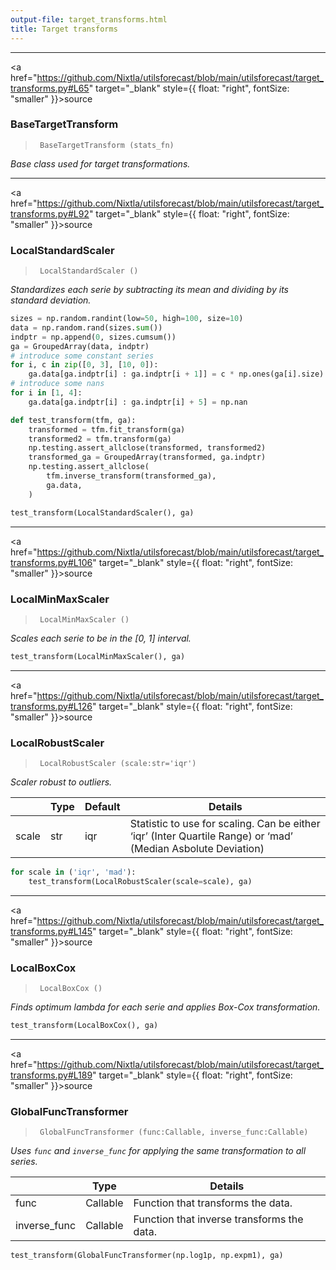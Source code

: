 ```yaml
---
output-file: target_transforms.html
title: Target transforms
---
```



------------------------------------------------------------------------

<a
href="https://github.com/Nixtla/utilsforecast/blob/main/utilsforecast/target_transforms.py#L65"
target="_blank" style={{ float: "right", fontSize: "smaller" }}>source</a>

### BaseTargetTransform

> ``` text
>  BaseTargetTransform (stats_fn)
> ```

*Base class used for target transformations.*

------------------------------------------------------------------------

<a
href="https://github.com/Nixtla/utilsforecast/blob/main/utilsforecast/target_transforms.py#L92"
target="_blank" style={{ float: "right", fontSize: "smaller" }}>source</a>

### LocalStandardScaler

> ``` text
>  LocalStandardScaler ()
> ```

*Standardizes each serie by subtracting its mean and dividing by its
standard deviation.*

```python
sizes = np.random.randint(low=50, high=100, size=10)
data = np.random.rand(sizes.sum())
indptr = np.append(0, sizes.cumsum())
ga = GroupedArray(data, indptr)
# introduce some constant series
for i, c in zip([0, 3], [10, 0]):
    ga.data[ga.indptr[i] : ga.indptr[i + 1]] = c * np.ones(ga[i].size)
# introduce some nans
for i in [1, 4]:
    ga.data[ga.indptr[i] : ga.indptr[i] + 5] = np.nan
```


```python
def test_transform(tfm, ga):
    transformed = tfm.fit_transform(ga)
    transformed2 = tfm.transform(ga)
    np.testing.assert_allclose(transformed, transformed2)
    transformed_ga = GroupedArray(transformed, ga.indptr)
    np.testing.assert_allclose(
        tfm.inverse_transform(transformed_ga),
        ga.data,
    )
```


```python
test_transform(LocalStandardScaler(), ga)
```

------------------------------------------------------------------------

<a
href="https://github.com/Nixtla/utilsforecast/blob/main/utilsforecast/target_transforms.py#L106"
target="_blank" style={{ float: "right", fontSize: "smaller" }}>source</a>

### LocalMinMaxScaler

> ``` text
>  LocalMinMaxScaler ()
> ```

*Scales each serie to be in the \[0, 1\] interval.*

```python
test_transform(LocalMinMaxScaler(), ga)
```

------------------------------------------------------------------------

<a
href="https://github.com/Nixtla/utilsforecast/blob/main/utilsforecast/target_transforms.py#L126"
target="_blank" style={{ float: "right", fontSize: "smaller" }}>source</a>

### LocalRobustScaler

> ``` text
>  LocalRobustScaler (scale:str='iqr')
> ```

*Scaler robust to outliers.*

|  | **Type** | **Default** | **Details** |
|------|------------------|-------------------------|-------------------------|
| scale | str | iqr | Statistic to use for scaling. Can be either ‘iqr’ (Inter Quartile Range) or ‘mad’ (Median Asbolute Deviation) |

```python
for scale in ('iqr', 'mad'):
    test_transform(LocalRobustScaler(scale=scale), ga)
```

------------------------------------------------------------------------

<a
href="https://github.com/Nixtla/utilsforecast/blob/main/utilsforecast/target_transforms.py#L145"
target="_blank" style={{ float: "right", fontSize: "smaller" }}>source</a>

### LocalBoxCox

> ``` text
>  LocalBoxCox ()
> ```

*Finds optimum lambda for each serie and applies Box-Cox
transformation.*

```python
test_transform(LocalBoxCox(), ga)
```

------------------------------------------------------------------------

<a
href="https://github.com/Nixtla/utilsforecast/blob/main/utilsforecast/target_transforms.py#L189"
target="_blank" style={{ float: "right", fontSize: "smaller" }}>source</a>

### GlobalFuncTransformer

> ``` text
>  GlobalFuncTransformer (func:Callable, inverse_func:Callable)
> ```

*Uses `func` and `inverse_func` for applying the same transformation to
all series.*

|              | **Type** | **Details**                                |
|--------------|----------|--------------------------------------------|
| func         | Callable | Function that transforms the data.         |
| inverse_func | Callable | Function that inverse transforms the data. |

```python
test_transform(GlobalFuncTransformer(np.log1p, np.expm1), ga)
```

